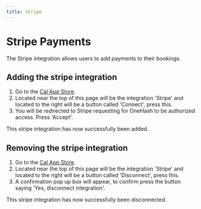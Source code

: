 ```yaml
---
title: Stripe
---
```


# Stripe Payments

The Stripe integration allows users to add payments to their bookings.

## Adding the stripe integration

1. Go to the [Cal App Store](https://app.cal.com/integrations).
2. Located near the top of this page will be the integration 'Stripe' and located to the right will be a button called 'Connect', press this.
3. You will be redirected to Stripe requesting for OneHash to be authorized access. Press 'Accept'.

This stripe integration has now successfully been added.

## Removing the stripe integration

1. Go to the [Cal App Store](https://app.cal.com/integrations).
2. Located near the top of this page will be the integration 'Stripe' and located to the right will be a button called 'Disconnect', press this.
3. A confirmation pop up box will appear, to confirm press the button saying 'Yes, disconnect integration'.

This stripe integration has now successfully been disconnected.

